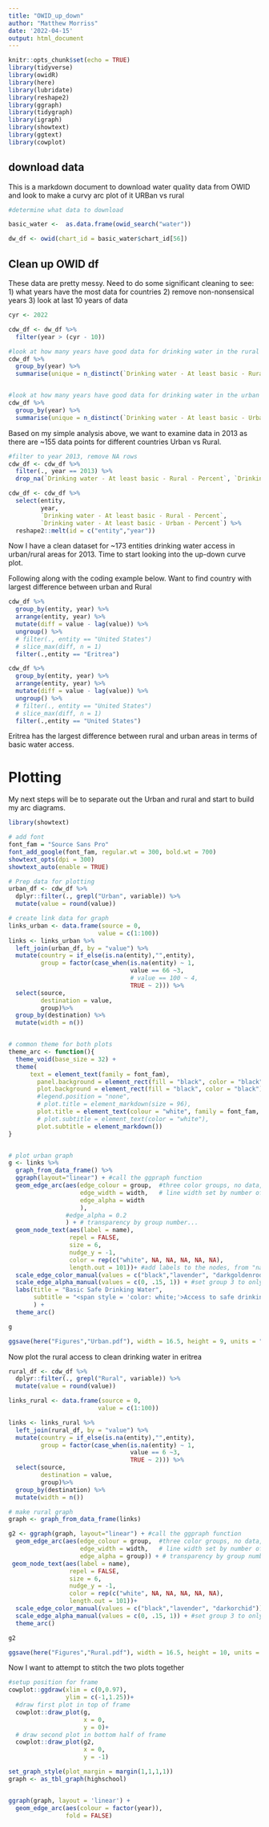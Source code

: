 ```yaml
---
title: "OWID_up_down"
author: "Matthew Morriss"
date: '2022-04-15'
output: html_document
---
```


```r
knitr::opts_chunk$set(echo = TRUE)
library(tidyverse)
library(owidR)
library(here)
library(lubridate)
library(reshape2)
library(ggraph)
library(tidygraph)
library(igraph)
library(showtext)
library(ggtext)
library(cowplot)

```

## download data

This is a markdown document to download water quality data from OWID and look to make a curvy arc plot of it URBan vs rural

```r
#determine what data to download

basic_water <-  as.data.frame(owid_search("water"))

dw_df <- owid(chart_id = basic_water$chart_id[56])

```

## Clean up OWID df

These data are pretty messy. Need to do some significant cleaning to see:
1) what years have the most data for countries
2) remove non-nonsensical years
3) look at last 10 years of data
```r
cyr <- 2022

cdw_df <- dw_df %>%
  filter(year > (cyr - 10))

#look at how many years have good data for drinking water in the rural areas
cdw_df %>%
  group_by(year) %>%
  summarise(unique = n_distinct(`Drinking water - At least basic - Rural - Percent`))


#look at how many years have good data for drinking water in the urban areas
cdw_df %>%
  group_by(year) %>%
  summarise(unique = n_distinct(`Drinking water - At least basic - Urban - Percent`))

```

Based on my simple analysis above, we want to examine data in 2013 as there are ~155 data points for different countries Urban vs Rural. 

```r
#filter to year 2013, remove NA rows 
cdw_df <- cdw_df %>%
  filter(., year == 2013) %>%
  drop_na(`Drinking water - At least basic - Rural - Percent`, `Drinking water - At least basic - Urban - Percent`)

cdw_df <- cdw_df %>%
  select(entity,
         year,
         `Drinking water - At least basic - Rural - Percent`,
         `Drinking water - At least basic - Urban - Percent`) %>%
  reshape2::melt(id = c("entity","year"))

```
Now I have a clean dataset for ~173 entities drinking water access in urban/rural areas for 2013. Time to start looking into the up-down curve plot.

Following along with the coding example below. Want to find country with largest difference between urban and Rural
```r
cdw_df %>%
  group_by(entity, year) %>%
  arrange(entity, year) %>%
  mutate(diff = value - lag(value)) %>%
  ungroup() %>%
  # filter(., entity == "United States")
  # slice_max(diff, n = 1)
  filter(.,entity == "Eritrea")

cdw_df %>%
  group_by(entity, year) %>%
  arrange(entity, year) %>%
  mutate(diff = value - lag(value)) %>%
  ungroup() %>%
  # filter(., entity == "United States")
  # slice_max(diff, n = 1)
  filter(.,entity == "United States")

```
Eritrea has the largest difference between rural and urban areas in terms of basic water access.

# Plotting
My next steps will be to separate out the Urban and rural and start to build my arc diagrams. 

```r
library(showtext)

# add font
font_fam = "Source Sans Pro"
font_add_google(font_fam, regular.wt = 300, bold.wt = 700) 
showtext_opts(dpi = 300)
showtext_auto(enable = TRUE)

# Prep data for plotting
urban_df <- cdw_df %>%
  dplyr::filter(., grepl("Urban", variable)) %>%
  mutate(value = round(value))

# create link data for graph
links_urban <- data.frame(source = 0,
                         value = c(1:100))
links <- links_urban %>%
  left_join(urban_df, by = "value") %>%
  mutate(country = if_else(is.na(entity),"",entity),
         group = factor(case_when(is.na(entity) ~ 1,
                                  value == 66 ~3,
                                  # value == 100 ~ 4,
                                  TRUE ~ 2))) %>%
  select(source,
         destination = value, 
         group)%>%
  group_by(destination) %>%
  mutate(width = n())


# common theme for both plots
theme_arc <- function(){
  theme_void(base_size = 32) +
  theme(
      text = element_text(family = font_fam),
        panel.background = element_rect(fill = "black", color = "black"),
        plot.background = element_rect(fill = "black", color = "black"),
        #legend.position = "none",
        # plot.title = element_markdown(size = 96),
        plot.title = element_text(colour = "white", family = font_fam, face = "bold"),
        # plot.subtitle = element_text(color = "white"),
        plot.subtitle = element_markdown())
}


# plot urban graph
g <- links %>%
  graph_from_data_frame() %>%
  ggraph(layout="linear") + #call the ggpraph function 
  geom_edge_arc(aes(edge_colour = group,  #three color groups, no data, data, and value highlighted
                    edge_width = width,   # line width set by number of countries with similar ages
                    edge_alpha = width
                    ),
                #edge_alpha = 0.2
                ) + # transparency by group number...
  geom_node_text(aes(label = name),
                 repel = FALSE,
                 size = 6,
                 nudge_y = -1,
                 color = rep(c("white", NA, NA, NA, NA, NA),
                 length.out = 101))+ #add labels to the nodes, from "names" which idk where that came from in the function calls previously
  scale_edge_color_manual(values = c("black","lavender", "darkgoldenrod1")) +  #adding gray to major lines, staying green for highlight
  scale_edge_alpha_manual(values = c(0, .15, 1)) + #set group 3 to only one not transparent
  labs(title = "Basic Safe Drinking Water",
       subtitle = "<span style = 'color: white;'>Access to safe drinking water in</span> <span style = 'color: darkgoldenrod1;'>Urban</span> <span style = 'color: white;'>and</span> <span style = 'color: darkorchid;'>Rural</span> <span style = 'color: white;'>areas</span>"
       ) +
  theme_arc()

g

ggsave(here("Figures","Urban.pdf"), width = 16.5, height = 9, units = "in", dpi = 320)
```


Now plot the rural access to clean drinking water in eritrea
```r
rural_df <- cdw_df %>%
  dplyr::filter(., grepl("Rural", variable)) %>%
  mutate(value = round(value))

links_rural <- data.frame(source = 0,
                         value = c(1:100))

links <- links_rural %>%
  left_join(rural_df, by = "value") %>%
  mutate(country = if_else(is.na(entity),"",entity),
         group = factor(case_when(is.na(entity) ~ 1,
                                  value == 6 ~3,
                                  TRUE ~ 2))) %>%
  select(source,
         destination = value, 
         group)%>%
  group_by(destination) %>%
  mutate(width = n())

# make rural graph
graph <- graph_from_data_frame(links)

g2 <- ggraph(graph, layout="linear") + #call the ggpraph function 
  geom_edge_arc(aes(edge_colour = group,  #three color groups, no data, data, and value highlighted
                    edge_width = width,   # line width set by number of countries with similar ages
                    edge_alpha = group)) + # transparency by group number...
 geom_node_text(aes(label = name),
                 repel = FALSE,
                 size = 6,
                 nudge_y = -1,
                 color = rep(c("white", NA, NA, NA, NA, NA),
                 length.out = 101))+
  scale_edge_color_manual(values = c("black","lavender", "darkorchid")) +  #adding gray to major lines, staying green for highlight
  scale_edge_alpha_manual(values = c(0, .15, 1)) + #set group 3 to only one not transparent
  theme_arc()

g2

ggsave(here("Figures","Rural.pdf"), width = 16.5, height = 10, units = "in", dpi = 320)
```


Now I want to attempt to stitch the two plots together
```r
#setup position for frame 
cowplot::ggdraw(xlim = c(0,0.97),
                ylim = c(-1,1.25))+
  #draw first plot in top of frame
  cowplot::draw_plot(g,
                     x = 0,
                     y = 0)+
  # draw second plot in bottom half of frame
  cowplot::draw_plot(g2,
                     x = 0,
                     y = -1)

```


```r

set_graph_style(plot_margin = margin(1,1,1,1))
graph <- as_tbl_graph(highschool)


ggraph(graph, layout = 'linear') + 
  geom_edge_arc(aes(colour = factor(year)),
                fold = FALSE)
```